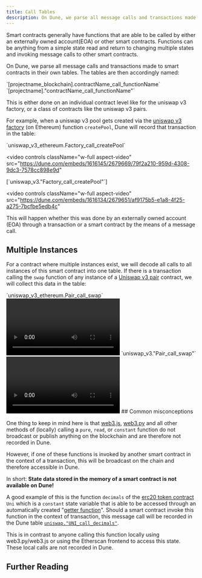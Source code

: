 ```yaml
---
title: Call Tables
description: On Dune, we parse all message calls and transactions made to smart contracts in their own tables.
---
```


Smart contracts generally have functions that are able to be called by either an externally owned account(EOA) or other smart contracts. Functions can be anything from a simple state read and return to changing multiple states and invoking message calls to other smart contracts.

On Dune, we parse all message calls and transactions made to smart contracts in their own tables. The tables are then accordingly named:

<Tabs>
  <Tab title="V2 Engine (Spark SQL)">
    `[projectname_blockchain].contractName_call_functionName`
  </Tab>
  <Tab title="V1 Engine (PosgreSQL)">
    `[projectname]."contractName_call_functionName"`
  </Tab>
</Tabs>

This is either done on an individual contract level like for the uniswap v3 factory, or a class of contracts like the uniswap v3 pairs.

For example, when a uniswap v3 pool gets created via the [uniswap v3 factory](https://etherscan.io/address/0x1f98431c8ad98523631ae4a59f267346ea31f984#code) (on Ethereum) function `createPool`, Dune will record that transaction in the table:

<Tabs>
  <Tab title="V2 Engine (Spark SQL)">
    `uniswap_v3_ethereum.Factory_call_createPool`

<video
  controls
  className="w-full aspect-video"
  src="https://dune.com/embeds/1616145/2679669/79f2a210-959d-4308-9dc3-7578cc898e9d"
></video>
  </Tab>
  <Tab title="V1 Engine (PosgreSQL)">
    [`uniswap_v3."Factory_call_createPool"`]
    
<video
  controls
  className="w-full aspect-video"
  src="https://dune.com/embeds/1616134/2679651/af9175b5-e1a8-4f25-a275-7bcfbe5edb4c"
></video>
  </Tab>
</Tabs>

This will happen whether this was done by an externally owned account (EOA) through a transaction or a smart contract by the means of a message call.

## Multiple Instances

For a contract where multiple instances exist, we will decode all calls to all instances of this smart contract into one table. If there is a transaction calling the `swap` function of any instance of a [Uniswap v3 pair](https://etherscan.io/address/0x8f8ef111b67c04eb1641f5ff19ee54cda062f163#writeContract) contract, we will collect this data in the table:

<Tabs>
  <Tab title="V2 Engine (Spark SQL)">
    `uniswap_v3_ethereum.Pair_call_swap`
<video
  controls
  className="w-full aspect-video"
  src="https://dune.com/embeds/1616219/2679778/548764d6-179d-4fe3-8a23-1f3107f0e918"
></video>
  </Tab>
  <Tab title="V1 Engine (PosgreSQL)">
    `uniswap_v3."Pair_call_swap"`    
<video
  controls
  className="w-full aspect-video"
  src="https://dune.com/embeds/1616221/2679780/3e5e3cb5-2186-474d-b7b5-4c06a3b394ce"
></video>
  </Tab>
</Tabs>
## Common misconceptions

One thing to keep in mind here is that [web3.js](https://web3js.readthedocs.io), [web3.py](https://web3py.readthedocs.io/en/stable) and all other methods of (locally) calling a `pure`, `read`, or `constant` function do not broadcast or publish anything on the blockchain and are therefore not recorded in Dune.

However, if one of these functions is invoked by another smart contract in the context of a transaction, this will be broadcast on the chain and therefore accessible in Dune.

In short: **State data stored in the memory of a smart contract is not available on Dune!**

A good example of this is the function `decimals` of the [erc20 token contract](https://etherscan.io/token/0x1f9840a85d5af5bf1d1762f925bdaddc4201f984#readContract) `Uni` which is a `constant` state variable that is able to be accessed through an automatically created "[getter function](https://docs.soliditylang.org/en/v0.7.4/contracts.html#getter-functions)". Should a smart contract invoke this function in the context of transaction, this message call will be recorded in the Dune table [`uniswap."UNI_call_decimals"`](https://dune.com/queries/741354).

This is in contrast to anyone calling this function locally using web3.py/web3.js or using the Etherscan frontend to access this state. These local calls are not recorded in Dune.

## Further Reading


<CardGroup cols={3}>
  <Card title="What is the difference between a transaction and a call?" icon="phone" iconType="duotone" href="https://ethereum.stackexchange.com/questions/765/what-is-the-difference-between-a-transaction-and-a-call">
  </Card>
  <Card title="Soliditylang.org documentation" icon="book" iconType="duotone" href="https://docs.soliditylang.org/en/v0.8.13/contracts.html#function-visibility">
  </Card>
  <Card title="How Calldata is Encoded" icon="database" iconType="duotone" href="https://degatchi.com/articles/reading-raw-evm-calldata">
  </Card>
</CardGroup>